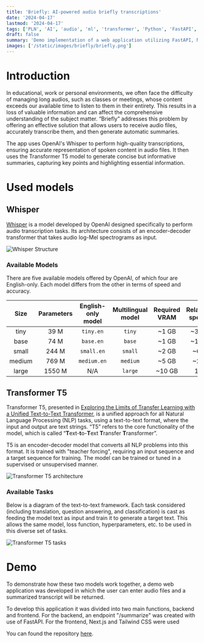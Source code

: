 ```yaml
---
title: 'Briefly: AI-powered audio briefly transcriptions'
date: '2024-04-17'
lastmod: '2024-04-17'
tags: ['PLN', 'AI', 'audio', 'ml', 'transformer', 'Python', 'FastAPI', 'Nextjs', 'Tailwind']
draft: false
summary: 'Demo implementation of a web application utilizing FastAPI, Next.js, and Tailwind CSS, designed to briefly transcribe audio files efficiently using Whisper from OpenAI and Transformer T5 models.'
images: ['/static/images/briefly/briefly.png']
---
```


# Introduction

In educational, work or personal environments, we often face the difficulty of managing long audios, such as classes or meetings, whose content exceeds our available time to listen to them in their entirety. This results in a loss of valuable information and can affect the comprehensive understanding of the subject matter. “Briefly” addresses this problem by offering an effective solution that allows users to receive audio files, accurately transcribe them, and then generate automatic summaries.

The app uses OpenAI's Whisper to perform high-quality transcriptions, ensuring accurate representation of spoken content in audio files. It then uses the Transformer T5 model to generate concise but informative summaries, capturing key points and highlighting essential information.

<TOCInline toc={props.toc} exclude="Introduction" />

# Used models

## Whisper

[Whisper](https://github.com/openai/whisper) is a model developed by OpenAI designed specifically to perform audio transcription tasks. Its architecture consists of an encoder-decoder transformer that takes audio log-Mel spectrograms as input.

![Whisper Structure](/static/images/briefly/whisper-structure.png)  

### Available Models

There are five available models offered by OpenAI, of which four are English-only. Each model differs from the other in terms of speed and accuracy.


|  Size  | Parameters | English-only model | Multilingual model | Required VRAM | Relative speed |
|:------:|:----------:|:------------------:|:------------------:|:-------------:|:--------------:|
|  tiny  |    39 M    |     `tiny.en`      |       `tiny`       |     ~1 GB     |      ~32x      |
|  base  |    74 M    |     `base.en`      |       `base`       |     ~1 GB     |      ~16x      |
| small  |   244 M    |     `small.en`     |      `small`       |     ~2 GB     |      ~6x       |
| medium |   769 M    |    `medium.en`     |      `medium`      |     ~5 GB     |      ~2x       |
| large  |   1550 M   |        N/A         |      `large`       |    ~10 GB     |       1x       |

## Transformer T5

Transformer T5, presented in [Exploring the Limits of Transfer Learning with a Unified Text-to-Text Transformer](https://arxiv.org/pdf/1910.10683.pdf), is a unified approach for all Natural Language Processing (NLP) tasks, using a text-to-text format, where the input and output are text strings. “T5” refers to the core functionality of the model, which is called “**T**ext-**t**o-**T**ext **T**ransfer **T**ransformer”. 

T5 is an encoder-decoder model that converts all NLP problems into this format. It is trained with "teacher forcing", requiring an input sequence and a target sequence for training. The model can be trained or tuned in a supervised or unsupervised manner.

![Transformer T5 architecture](/static/images/briefly/transformer-t5-structure.png)

### Available Tasks

Below is a diagram of the text-to-text framework. Each task considered (including translation, question answering, and classification) is cast as feeding the model text as input and train it to generate a target text. This allows the same model, loss function, hyperparameters, etc. to be used in this diverse set of tasks.

![Transformer T5 tasks](/static/images/briefly/transformer-t5-tasks.png)

# Demo

To demonstrate how these two models work together, a demo web application was developed in which the user can enter audio files and a summarized transcript will be returned.



To develop this application it was divided into two main functions, backend and frontend. For the backend, an endpoint "/summarize" was created with use of FastAPI. For the frontend, Next.js and Tailwind CSS were used

You can found the repository [here](https://github.com/alejandropr5/briefly).
